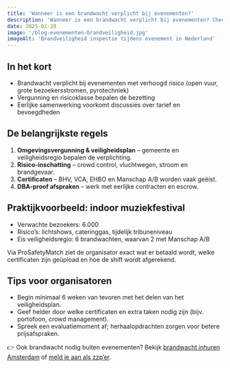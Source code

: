 ```yaml
---
title: 'Wanneer is een brandwacht verplicht bij evenementen?'
description: 'Wanneer is een brandwacht verplicht bij evenementen? Check eisen voor vergunningen, risicoklassen en DBA-proof inzet in 2025.'
date: 2025-02-28
image: '/blog-evenementen-brandveiligheid.jpg'
imageAlt: 'Brandveiligheid inspectie tijdens evenement in Nederland'
---
```


## In het kort

- Brandwacht verplicht bij evenementen met verhoogd risico (open vuur, grote bezoekersstromen, pyrotechniek)
- Vergunning en risicoklasse bepalen de bezetting
- Eerlijke samenwerking voorkomt discussies over tarief en bevoegdheden

## De belangrijkste regels

1. **Omgevingsvergunning & veiligheidsplan** – gemeente en veiligheidsregio bepalen de verplichting.
2. **Risico-inschatting** – crowd control, vluchtwegen, stroom en brandgevaar.
3. **Certificaten** – BHV, VCA, EHBO en Manschap A/B worden vaak geëist.
4. **DBA-proof afspraken** – werk met eerlijke contracten en escrow.

## Praktijkvoorbeeld: indoor muziekfestival

- Verwachte bezoekers: 6.000
- Risico’s: lichtshows, cateringgas, tijdelijk tribuneniveau
- Eis veiligheidsregio: 6 brandwachten, waarvan 2 met Manschap A/B

Via ProSafetyMatch ziet de organisator exact wat er betaald wordt, welke certificaten zijn geüpload en hoe de shift wordt afgerekend.

## Tips voor organisatoren

- Begin minimaal 6 weken van tevoren met het delen van het veiligheidsplan.
- Geef helder door welke certificaten en extra taken nodig zijn (bijv. portofoon, crowd management).
- Spreek een evaluatiemoment af; herhaalopdrachten zorgen voor betere prijsafspraken.

👉 Ook brandwacht nodig buiten evenementen? Bekijk [brandwacht inhuren Amsterdam](https://www.probrandwacht.nl/brandwacht-inhuren/amsterdam) of [meld je aan als zzp’er](https://forms.gle/pWCs2Dwuk4uZGw2K7).
